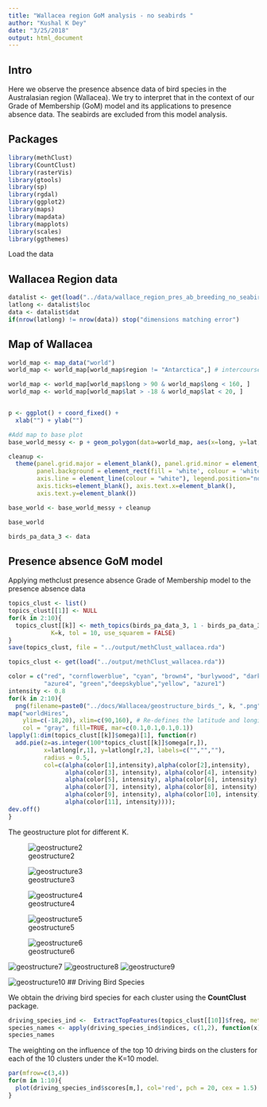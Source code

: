 ```yaml
---
title: "Wallacea region GoM analysis - no seabirds "
author: "Kushal K Dey"
date: "3/25/2018"
output: html_document
---
```


## Intro

Here we observe the presence absence data of bird species in the Australasian region (Wallacea).  We try to interpret that in the context of our Grade of Membership (GoM) model and its applications to presence absence data. The seabirds are excluded from this model analysis. 

## Packages

```r
library(methClust)
library(CountClust)
library(rasterVis)
library(gtools)
library(sp)
library(rgdal)
library(ggplot2)
library(maps)
library(mapdata)
library(mapplots)
library(scales)
library(ggthemes)

```

Load the data

## Wallacea Region data

```r
datalist <- get(load("../data/wallace_region_pres_ab_breeding_no_seabirds.rda"))
latlong <- datalist$loc
data <- datalist$dat
if(nrow(latlong) != nrow(data)) stop("dimensions matching error")
```

## Map of Wallacea 

```r
world_map <- map_data("world")
world_map <- world_map[world_map$region != "Antarctica",] # intercourse antarctica

world_map <- world_map[world_map$long > 90 & world_map$long < 160, ]
world_map <- world_map[world_map$lat > -18 & world_map$lat < 20, ]


p <- ggplot() + coord_fixed() +
  xlab("") + ylab("")

#Add map to base plot
base_world_messy <- p + geom_polygon(data=world_map, aes(x=long, y=lat, group=group), colour="light green", fill="light green")

cleanup <- 
  theme(panel.grid.major = element_blank(), panel.grid.minor = element_blank(), 
        panel.background = element_rect(fill = 'white', colour = 'white'), 
        axis.line = element_line(colour = "white"), legend.position="none",
        axis.ticks=element_blank(), axis.text.x=element_blank(),
        axis.text.y=element_blank())

base_world <- base_world_messy + cleanup

base_world

```

```r
birds_pa_data_3 <- data
```

## Presence absence GoM model

Applying methclust presence absence Grade of Membership model to the presence absence data

```r
topics_clust <- list()
topics_clust[[1]] <- NULL
for(k in 2:10){
  topics_clust[[k]] <- meth_topics(birds_pa_data_3, 1 - birds_pa_data_3, 
            K=k, tol = 10, use_squarem = FALSE)
}
save(topics_clust, file = "../output/methClust_wallacea.rda")

```


```r
topics_clust <- get(load("../output/methClust_wallacea.rda"))
```

```r
color = c("red", "cornflowerblue", "cyan", "brown4", "burlywood", "darkgoldenrod1",
          "azure4", "green","deepskyblue","yellow", "azure1")
intensity <- 0.8
for(k in 2:10){
  png(filename=paste0("../docs/Wallacea/geostructure_birds_", k, ".png"),width = 1000, height = 800)
map("worldHires",
    ylim=c(-18,20), xlim=c(90,160), # Re-defines the latitude and longitude range
    col = "gray", fill=TRUE, mar=c(0.1,0.1,0.1,0.1))
lapply(1:dim(topics_clust[[k]]$omega)[1], function(r)
  add.pie(z=as.integer(100*topics_clust[[k]]$omega[r,]),
          x=latlong[r,1], y=latlong[r,2], labels=c("","",""),
          radius = 0.5,
          col=c(alpha(color[1],intensity),alpha(color[2],intensity),
                alpha(color[3], intensity), alpha(color[4], intensity),
                alpha(color[5], intensity), alpha(color[6], intensity),
                alpha(color[7], intensity), alpha(color[8], intensity),
                alpha(color[9], intensity), alpha(color[10], intensity),
                alpha(color[11], intensity))));
dev.off()
}

```

The geostructure plot for different K.

![geostructure2](Wallacea/geostructure_birds_2.png)

![geostructure3](Wallacea/geostructure_birds_3.png)

![geostructure4](Wallacea/geostructure_birds_4.png)

![geostructure5](Wallacea/geostructure_birds_5.png)

![geostructure6](Wallacea/geostructure_birds_6.png)

![geostructure7](Wallacea/geostructure_birds_7.png)
![geostructure8](Wallacea/geostructure_birds_8.png)
![geostructure9](Wallacea/geostructure_birds_9.png)

![geostructure10](Wallacea/geostructure_birds_10.png)
## Driving Bird Species

We obtain the driving bird species for each cluster using the **CountClust** package.

```r
driving_species_ind <-  ExtractTopFeatures(topics_clust[[10]]$freq, method = "poisson", options = "min")
species_names <- apply(driving_species_ind$indices, c(1,2), function(x) return (rownames(topics_clust[[10]]$freq)[x]))
species_names
```

The weighting on the influence of the top 10 driving birds on the clusters for each of the 10 clusters under the K=10 model.

```r
par(mfrow=c(3,4))
for(m in 1:10){
  plot(driving_species_ind$scores[m,], col='red', pch = 20, cex = 1.5)
}

```

